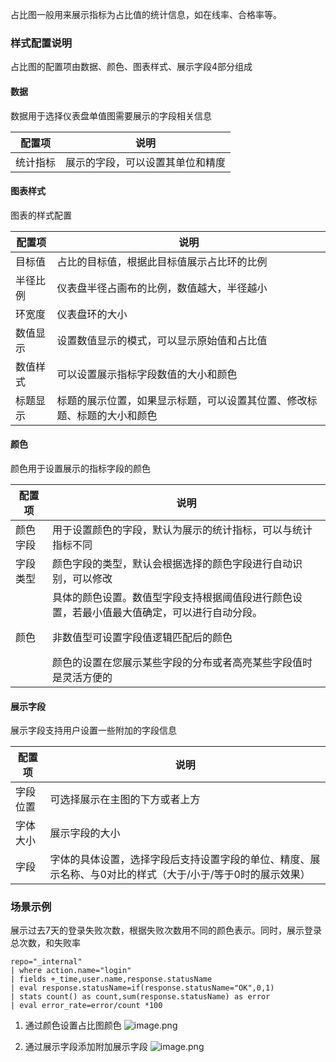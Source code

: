 占比图一般用来展示指标为占比值的统计信息，如在线率、合格率等。

### **样式配置说明**

占比图的配置项由数据、颜色、图表样式、展示字段4部分组成

#### **数据**
数据用于选择仪表盘单值图需要展示的字段相关信息

|配置项|说明|
|-|-|
|统计指标|展示的字段，可以设置其单位和精度|

#### **图表样式**
图表的样式配置

|配置项|说明|
|-|-|
|目标值|占比的目标值，根据此目标值展示占比环的比例|
|半径比例|仪表盘半径占画布的比例，数值越大，半径越小|
|环宽度|仪表盘环的大小|
|数值显示|设置数值显示的模式，可以显示原始值和占比值|
|数值样式|可以设置展示指标字段数值的大小和颜色|
|标题显示|标题的展示位置，如果显示标题，可以设置其位置、修改标题、标题的大小和颜色|

#### **颜色**
颜色用于设置展示的指标字段的颜色

|配置项|说明|
|-|-|
|颜色字段|用于设置颜色的字段，默认为展示的统计指标，可以与统计指标不同|
|字段类型|颜色字段的类型，默认会根据选择的颜色字段进行自动识别，可以修改|
|颜色|具体的颜色设置。数值型字段支持根据阈值段进行颜色设置，若最小值最大值确定，可以进行自动分段。</P>非数值型可设置字段值逻辑匹配后的颜色</P>颜色的设置在您展示某些字段的分布或者高亮某些字段值时是灵活方便的|


#### **展示字段**
展示字段支持用户设置一些附加的字段信息

|配置项|说明|
|-|-|
|字段位置|可选择展示在主图的下方或者上方|
|字体大小|展示字段的大小|
|字段|字体的具体设置，选择字段后支持设置字段的单位、精度、展示名称、与0对比的样式（大于/小于/等于0时的展示效果）|

### **场景示例**
展示过去7天的登录失败次数，根据失败次数用不同的颜色表示。同时，展示登录总次数，和失败率

```
repo="_internal"
| where action.name="login"
| fields +_time,user.name,response.statusName
| eval response.statusName=if(response.statusName="OK",0,1)
| stats count() as count,sum(response.statusName) as error
| eval error_rate=error/count *100
```
1. 通过颜色设置占比图颜色
![image.png](https://dn-odum9helk.qbox.me/FtIA1dSuWARDT-EDrcWLcHDAHX8F)

2. 通过展示字段添加附加展示字段
![image.png](https://dn-odum9helk.qbox.me/FoBo57utegkTwUDWfpiuX9ECvvBl)
